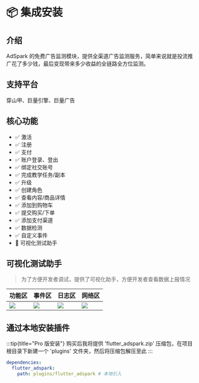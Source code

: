 # 📦 集成安装

## 介绍

AdSpark 的免费广告监测模块，提供全渠道广告监测服务，简单来说就是投流推广花了多少钱，最后变现带来多少收益的全链路全方位监测。

## 支持平台

穿山甲、巨量引擎、巨量广告

## 核心功能
- ✅ 激活
- ✅ 注册
- ✅ 支付
- ✅ 账户登录、登出
- ✅ 绑定社交账号
- ✅ 完成教学任务/副本
- ✅ 升级
- ✅ 创建角色
- ✅ 查看内容/商品详情
- ✅ 添加到购物车
- ✅ 提交购买/下单
- ✅ 添加支付渠道
- ✅ 数据检测
- ✅ 自定义事件
- 📱 可视化测试助手

## 可视化测试助手

> 为了方便开发者调试，提供了可视化助手，方便开发者查看数据上报情况

|功能区|事件区|日志区|网络区|
|--|--|--|--|
| ![](https://raw.githubusercontent.com/FlutterAds/flutter_adspark/master/example/images/img001.png) | ![](https://raw.githubusercontent.com/FlutterAds/flutter_adspark/master/example/images/img002.png) | ![](https://raw.githubusercontent.com/FlutterAds/flutter_adspark/master/example/images/img003.png) | ![](https://raw.githubusercontent.com/FlutterAds/flutter_adspark/master/example/images/img004.png) |


## 通过本地安装插件

:::tip{title="Pro 版安装"}
购买后我将提供 'flutter_adspark.zip' 压缩包，在项目根目录下新建一个 'plugins' 文件夹，然后将压缩包解压至此
:::

```yaml title="pubspec.yaml"
dependencies:
  flutter_adspark: 
    path: plugins/flutter_adspark # 本地引入
```